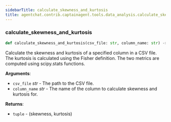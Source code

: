 ```yaml
---
sidebarTitle: calculate_skewness_and_kurtosis
title: agentchat.contrib.captainagent.tools.data_analysis.calculate_skewness_and_kurtosis
---
```


### calculate\_skewness\_and\_kurtosis

```python
def calculate_skewness_and_kurtosis(csv_file: str, column_name: str) -> tuple
```

Calculate the skewness and kurtosis of a specified column in a CSV file. The kurtosis is calculated using the Fisher definition.
The two metrics are computed using scipy.stats functions.

**Arguments**:

- `csv_file` _str_ - The path to the CSV file.
- `column_name` _str_ - The name of the column to calculate skewness and kurtosis for.
  

**Returns**:

- `tuple` - (skewness, kurtosis)

